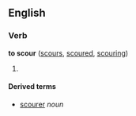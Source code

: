 ==English==
===Verb===
'''to scour''' ([[scours]], [[scoured]], [[scouring]])

# {{stub}}

====Derived terms====
*[[scourer]] ''noun''